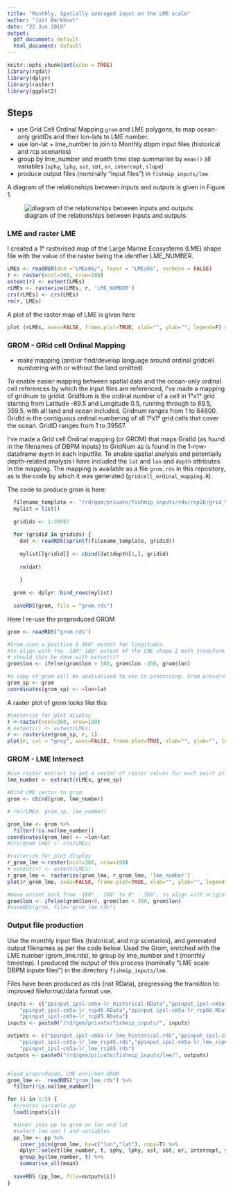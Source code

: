 ```yaml
---
title: "Monthly, Spatially averaged input on the LME scale"
author: "Just Berkhout"
date: "22 Jun 2018"
output:
  pdf_document: default
  html_document: default
---
```


```r
knitr::opts_chunk$set(echo = TRUE)
library(rgdal)
library(dplyr)
library(raster)
library(ggplot2)
```

## Steps

* use Grid Cell Ordinal Mapping `grom` and LME polygons, to map ocean-only gridIDs and their lon-lats to LME number.
* use lon-lat + lme_number to join to Monthly dbpm input files (historical and rcp scenarios)
* group by lme_number and month time step summarise by `mean()` all variables (`sphy`, `lphy`, `sst`, `sbt`, `er`, `intercept`, `slope`)
* produce output files (nominally "input files") in `fishmip_inputs/lme`

A diagram of the relationships between inputs and outputs is given in Figure 1.

![diagram of the relationships between inputs and outputs](lme_scale_dbpm_input_diagram.png)


### LME and raster LME

I created a 1° rasterised map of the Large Marine Ecosystems (LME) shape file with the value of the raster being the identfier LME_NUMBER.


```r
LMEs <- readOGR(dsn ="LMEs66/", layer = "LMEs66", verbose = FALSE)
r <- raster(ncol=360, nrow=180)
extent(r) <- extent(LMEs)
rLMEs <- rasterize(LMEs, r, 'LME_NUMBER')
crs(rLMEs) <- crs(LMEs) 
rm(r, LMEs)
```

A plot of the raster map of LME is given here

```r

plot (rLMEs, axes=FALSE, frame.plot=TRUE, xlab="", ylab="", legend=F) #Mike how to quickly plot this using discrete distiguishable adjacent colors?

```



### GROM - GRid cell Ordinal Mapping

* make mapping (and/or find/develop language around ordinal gridcell numbering with or without the land omitted)

To enable easier mapping between spatial data and the ocean-only ordinal cell references by which the input files are referenced, I've made a mapping of gridnum to gridid. GridNum is the ordinal number of a cell in 1°x1° grid starting from Latitude -89.5 and Longitude 0.5, running through to 89.5, 359.5, with all land and ocean included. Gridnum ranges from 1 to 64800. GridId is the contiguous ordinal numbering of all 1°x1° grid cells that cover the ocean. GridID ranges from 1 to 39567.

I've made a Grid cell Ordinal mapping (or GROM) that maps GridId (as found in the filenames of DBPM inputs) to GridNum as is found in the 1-row-dataframe `depth` in each inputfile. To enable spatial analysis and potentially depth-related analysis I have included the `lat` and `lon` and `depth` attributes in the mapping. The mapping is available as a file `grom.rds` in this repository, as is the code by which it was generated (`gridcell_ordinal_mapping.R`). 

The code to produce grom is here:

```r
  filename_template <- "/rd/gem/private/fishmip_inputs/rds/rcp26/grid_%s_inputs2_ipsl-cm5a-lr_rcp26.rds"
  mylist = list()
  
  gridids <- 1:39567
  
  for (gridid in gridids) {
    dat <- readRDS(sprintf(filename_template, gridid))
  
    mylist[[gridid]] <- cbind(dat$depth[1,], gridid)
    
    rm(dat)
    
    }
  
  grom <- dplyr::bind_rows(mylist)
  
  saveRDS(grom, file = "grom.rds")

```

Here I re-use the preproduced GROM
```r
grom <- readRDS("grom.rds")

#Grom uses a positive 0-360° extent for longitudes. 
#to align with the -180°-180° extent of the LME shape I math transform lon
# should this be done with extent()?
grom$lon <- ifelse(grom$lon > 180, grom$lon -360, grom$lon)  

#a copy of grom will be spatialised to use in processing. Grom preserved for endresult
grom_sp <- grom
coordinates(grom_sp) <- ~lon+lat
```

A raster plot of grom looks like this

```r

#rasterize for plot display
r <-raster(ncol=360, nrow=180)
# extent(r) <- extent(LMEs)
r <- rasterize(grom_sp, r, 1)
plot(r, col = "grey", axes=FALSE, frame.plot=TRUE, xlab="", ylab="", legend=F)

```

### GROM - LME Intersect

```r
#use raster extract to get a vector of raster values for each point in grom
lme_number <- extract(rLMEs, grom_sp)

#bind LME vector to grom
grom <- cbind(grom, lme_number)

# rm(rLMEs, grom_sp, lme_number)

grom_lme <- grom %>%
  filter(!is.na(lme_number))
coordinates(grom_lme) <- ~lon+lat
#crs(grom_lme) <- crs(LMEs)

#rasterize for plot display
r_grom_lme <-raster(ncol=360, nrow=180)
# extent(r) <- extent(LMEs)
r_grom_lme <- rasterize(grom_lme, r_grom_lme, 'lme_number')
plot(r_grom_lme, axes=FALSE, frame.plot=TRUE, xlab="", ylab="", legend=F)

#move extent back from -180° - 180° to 0° - 360°, to align with original inputs (grom)
grom$lon <- ifelse(grom$lon<0, grom$lon + 360, grom$lon)
#saveRDS(grom, file="grom_lme.rds")

```

### Output file production

Use the monthly input files (historical, and rcp scenarios), and generated output filenames as per the code below. Used the Grom, enriched with the LME number (grom_lme.rds), to group by lme_number and t (monthly timestep). I produced the output of this process (nominally "LME scale DBPM inpute files") in the directory `fishmip_inputs/lme`.

Files have been produced as rds (not RData), progressing the transition to improved fileformat/data format use. 

```r

inputs <- c("ppinput_ipsl-cm5a-lr_historical.RData","ppinput_ipsl-cm5a-lr_rcp26.RData",
    "ppinput_ipsl-cm5a-lr_rcp45.RData","ppinput_ipsl-cm5a-lr_rcp60.RData",
    "ppinput_ipsl-cm5a-lr_rcp85.RData")
inputs <- paste0("/rd/gem/private/fishmip_inputs/", inputs)

outputs <- c("ppinput_ipsl-cm5a-lr_lme_historical.rds","ppinput_ipsl-cm5a-lr_lme_rcp26.rds",
    "ppinput_ipsl-cm5a-lr_lme_rcp45.rds","ppinput_ipsl-cm5a-lr_lme_rcp60.rds",
    "ppinput_ipsl-cm5a-lr_lme_rcp85.rds")
outputs <- paste0("/rd/gem/private/fishmip_inputs/lme/", outputs)


#load preproduced, LME enriched GROM
grom_lme <-  readRDS("grom_lme.rds") %>%
  filter(!is.na(lme_number))

for (i in 1:5) {
  #creates variable pp
  load(inputs[i])  

  #inner join pp to grom on lon and lat
  #select lme and t and variables
  pp_lme <- pp %>%
    inner_join(grom_lme, by=c("lon","lat"), copy=T) %>%
    dplyr::select(lme_number, t, sphy, lphy, sst, sbt, er, intercept, slope) %>%
    group_by(lme_number, t) %>%
    summarise_all(mean)  
  
  saveRDS (pp_lme, file=outputs[i])
}




```